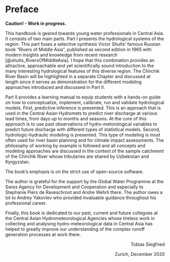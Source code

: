# Preface {#Preface .unnumbered}

**Caution! - Work in progress.**

This handbook is geared towards young water professionals in Central Asia. It consists of two main parts. Part I presents the hydrological systems of the region. This part fuses a selective synthesis Victor Shults' famous Russian book "Rivers of Middle Asia", published as second edition in 1965 with modern insights and knowledge from recent research [@shults_RiversOfMiddleAsia]. I hope that this combination provides an attractive, approachable and yet scientifically sound introduction to the many interesting hydrological features of this diverse region. The Chirchik River Basin will be highlighted in a separate Chapter and discussed at length since it serves as demonstration for the different modeling approaches introduced and discussed in Part II.

Part II provides a learning manual to equip students with a hands-on guide on how to conceptualize, implement, calibrate, run and validate hydrological models. First, predictive inference is presented. This is an approach that is used in the Central Asian Hydromets to predict river discharge at various lead times, from days up to months and seasons. At the core of this approach is to use past observations of hydro-metorological variables to predict future discharge with different types of statistical models. Second, hydrologic-hydraulic modeling is presented. This type of modeling is most often used for river basin planning and for climate impact assessments. The philosophy of working by example is followed and all concepts and modeling approaches are discussed in the context of the sample catchment of the Chirchik River whose tributaries are shared by Uzbekistan and Kyrgyzstan. 

The book's emphasis is on the strict use of open-source software.

The author is grateful for the support by the Global Water Programme at the Swiss Agency for Development and Cooperation and especially to Stephanie Piers de Raveschroot and Andre Wehrli there. The author owes a lot to Andrey Yakovlev who provided invaluable guidance throughout his professional career. 

Finally, this book is dedicated to our past, current and future collegues at the Central Asian Hydrometeorological Agencies whose tireless work in collecting and analysing hydro-meteorological data in Central Asia has helped to greatly improve our understanding of the complex runoff generation processes at work there. 

::: {style="text-align: right"}
Tobias Siegfried
:::

::: {style="text-align: right"}
Zurich, December 2020
:::
